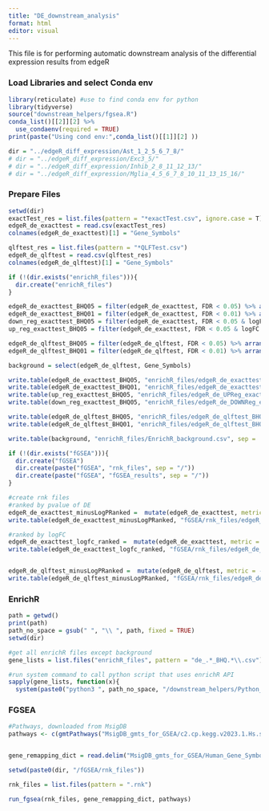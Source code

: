 ```yaml
---
title: "DE_downstream_analysis"
format: html
editor: visual
---
```


This file is for performing automatic downstream analysis of the differential expression results from edgeR

### Load Libraries and select Conda env

```r
library(reticulate) #use to find conda env for python
library(tidyverse)
source("downstream_helpers/fgsea.R")
conda_list()[[2]][2] %>% 
  use_condaenv(required = TRUE)
print(paste("Using cond env:",conda_list()[[1]][2] ))
```

```r
dir = "../edgeR_diff_expression/Ast_1_2_5_6_7_8/"
# dir = "../edgeR_diff_expression/Exc3_5/"
# dir = "../edgeR_diff_expression/Inhib_2_8_11_12_13/"
# dir = "../edgeR_diff_expression/Mglia_4_5_6_7_8_10_11_13_15_16/"
```

### Prepare Files

```r

setwd(dir)
exactTest_res = list.files(pattern = "*exactTest.csv", ignore.case = T)
edgeR_de_exacttest = read.csv(exactTest_res)
colnames(edgeR_de_exacttest)[1] = "Gene_Symbols"

qlftest_res = list.files(pattern = "*QLFTest.csv")
edgeR_de_qlftest = read.csv(qlftest_res)
colnames(edgeR_de_qlftest)[1] = "Gene_Symbols"

if (!(dir.exists("enrichR_files"))){
  dir.create("enrichR_files")
}

edgeR_de_exacttest_BHQ05 = filter(edgeR_de_exacttest, FDR < 0.05) %>% arrange(FDR) %>% dplyr::select(1)
edgeR_de_exacttest_BHQ01 = filter(edgeR_de_exacttest, FDR < 0.01) %>% arrange(FDR) %>% dplyr::select(1)
down_reg_exacttest_BHQ05 = filter(edgeR_de_exacttest, FDR < 0.05 & logFC < 0) %>% dplyr::select(1)
up_reg_exacttest_BHQ05 = filter(edgeR_de_exacttest, FDR < 0.05 & logFC > 0) %>% dplyr::select(1)

edgeR_de_qlftest_BHQ05 = filter(edgeR_de_qlftest, FDR < 0.05) %>% arrange(FDR) %>% dplyr::select(1)
edgeR_de_qlftest_BHQ01 = filter(edgeR_de_qlftest, FDR < 0.01) %>% arrange(FDR) %>% dplyr::select(1)

background = select(edgeR_de_qlftest, Gene_Symbols)

write.table(edgeR_de_exacttest_BHQ05, "enrichR_files/edgeR_de_exacttest_BHQ05.csv", sep = ',', col.names = T, row.names = F)
write.table(edgeR_de_exacttest_BHQ01, "enrichR_files/edgeR_de_exacttest_BHQ01.csv", sep = ',', col.names = T, row.names = F)
write.table(up_reg_exacttest_BHQ05, "enrichR_files/edgeR_de_UPReg_exacttest_BHQ05.csv", sep = ',', col.names = T, row.names = F)
write.table(down_reg_exacttest_BHQ05, "enrichR_files/edgeR_de_DOWNReg_exacttest_BHQ05.csv", sep = ',', col.names = T, row.names = F)

write.table(edgeR_de_qlftest_BHQ05, "enrichR_files/edgeR_de_qlftest_BHQ05.csv", sep = ',', col.names = T, row.names = F)
write.table(edgeR_de_qlftest_BHQ01, "enrichR_files/edgeR_de_qlftest_BHQ01.csv", sep = ',', col.names = T, row.names = F)

write.table(background, "enrichR_files/EnrichR_background.csv", sep = ',', col.names = T, row.names = F)

if (!(dir.exists("fGSEA"))){
  dir.create("fGSEA")
  dir.create(paste("fGSEA", "rnk_files", sep = "/"))
  dir.create(paste("fGSEA", "fGSEA_results", sep = "/"))
}

#create rnk files
#ranked by pvalue of DE
edgeR_de_exacttest_minusLogPRanked =  mutate(edgeR_de_exacttest, metric = -log(PValue)) %>% arrange(PValue) %>% select(Gene_Symbols, metric)
write.table(edgeR_de_exacttest_minusLogPRanked, "fGSEA/rnk_files/edgeR_de_exacttest_minusLogPRanked.rnk", sep = '\t', col.names = F, row.names = F)

#ranked by logFC
edgeR_de_exacttest_logfc_ranked =  mutate(edgeR_de_exacttest, metric = logFC) %>% arrange(desc(logFC)) %>% select(Gene_Symbols, metric)
write.table(edgeR_de_exacttest_logfc_ranked, "fGSEA/rnk_files/edgeR_de_exacttest_logfc_ranked.rnk", sep = '\t', col.names = F, row.names = F)


edgeR_de_qlftest_minusLogPRanked =  mutate(edgeR_de_qlftest, metric = -log(PValue)) %>% arrange(PValue) %>% select(Gene_Symbols, metric)
write.table(edgeR_de_qlftest_minusLogPRanked, "fGSEA/rnk_files/edgeR_de_qlftest_minusLogPRanked.rnk", sep = '\t', col.names = F, row.names = F)

```

### EnrichR

```r
path = getwd()
print(path)
path_no_space = gsub(" ", "\\ ", path, fixed = TRUE)
setwd(dir)

#get all enrichR files except background
gene_lists = list.files("enrichR_files", pattern = "de_.*_BHQ.*\\.csv")

#run system command to call python script that uses enrichR API
sapply(gene_lists, function(x){
  system(paste0("python3 ", path_no_space, "/downstream_helpers/Python_EnrichR_for_AnalysisPipeline.py -g \"./enrichR_files/" ,x, "\" -b \"./enrichR_files/EnrichR_background.csv\""))})

```

###  FGSEA

```r
#Pathways, downloaded from MsigDB
pathways <- c(gmtPathways("MsigDB_gmts_for_GSEA/c2.cp.kegg.v2023.1.Hs.symbols.gmt"), gmtPathways("MsigDB_gmts_for_GSEA/h.all.v2023.1.Hs.symbols.gmt"))


gene_remapping_dict = read.delim("MsigDB_gmts_for_GSEA/Human_Gene_Symbol_with_Remapping_MSigDB.v2023.1.Hs.chip", sep = '\t')

setwd(paste0(dir, "/fGSEA/rnk_files"))

rnk_files = list.files(pattern = ".rnk")

run_fgsea(rnk_files, gene_remapping_dict, pathways)

```
